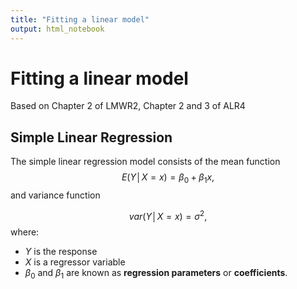 ```yaml
---
title: "Fitting a linear model"
output: html_notebook
---
```


# Fitting a linear model

Based on Chapter 2 of LMWR2, Chapter 2 and 3 of ALR4

## Simple Linear Regression

The simple linear regression model consists of the mean function 
$$E(Y│X=x)=\beta_0+\beta_1 x,$$
and variance function

$$var(Y│X=x)=\sigma^2,$$
where:

- $Y$ is the response
- $X$ is a regressor variable
- $\beta_0$ and $\beta_1$ are known as **regression parameters** or **coefficients**.

<!-- ## Understanding the model -->
<!-- ```{r} -->
<!-- set.seed(1) -->
<!-- x = runif(10, 60, 100) -->
<!-- y = x + rnorm(10) -->
<!-- plot(x,y, pch=20, xlab = 'Midyear Evaluation', ylab = 'Year-End Evaluation', main = 'Y = -0.74 +1.01 X') -->
<!-- abline(lm(y~x), lwd = 2, col = 'red') -->
<!-- ``` -->


<!-- ## Understanding the model  -->
<!-- ```{r out.width='1000px'} -->
<!-- library(knitr) -->
<!-- include_graphics('images/simple_lin_reg.png') -->
<!-- ``` -->

<!-- ## Understand Coefficients -->

<!-- ```{r} -->
<!-- include_graphics('images/coefficients.png', dpi=80) -->
<!-- ``` -->

<!-- ## View from single observation -->
<!-- Assume that we have n observations or cases for which the response and predictor variables are measured. -->

<!-- -	The responses are denoted $y_1,y_2,\dots ,y_n$. -->
<!-- -	The regressor values for regressor X are denoted $x_1,x_2,\dots,x_n$. -->

<!-- Each response will deviate from its associated mean, so our statistical model must include an additional source of variation. -->

<!-- The statistical model for each response is -->
<!-- $$y_i=\beta_0+\beta_1 x_i+\epsilon_i,\quad   i=1,2,\dots,n,$$ -->

<!-- where $\epsilon_i$ denotes the deviation of $y_i$ from its mean. -->

<!-- -	The $\epsilon_i$ are known as errors. -->

<!-- ## Conditions on Error -->

<!-- Conditional on knowing the regressor values, the errors have:  -->

<!-- -	Mean 0 -->
<!-- -	Variance $\sigma^2$ (constant) -->
<!-- -	And are uncorrelated. -->

<!-- Mathematically, this is the same as:  -->

<!-- -	$E(\epsilon_i│X=x_i )=0$  -->
<!-- -	$var(\epsilon_i│X=x_i )=\sigma^2$ -->
<!-- -	$cov(\epsilon_i,\epsilon_j )=0$  when $i\neq j$. -->

<!-- ## What about the response? -->

<!-- - Mean: -->

<!--   $$E[Y_i|X_i] = E[\beta_0+\beta_1X_i + \epsilon_i]= \beta_0 + \beta_1X_i$$ -->
<!--   $$Var(Y_i|X_i) = Var(\beta_0+\beta_1X_i + \epsilon_i) = Var(\epsilon_i) = \sigma^2$$ -->
<!--   $$cov(Y_i, Y_j) = 0,\quad i \neq j$$ -->
<!--   The responses $Y_i$ come from probability distributions whose means are $\beta_0+\beta_1X_i$ and whose variances are $\sigma^2$, the same for all levels of $X$. Further, any two responses $Y_i$ and $Y_j$ are uncorrelated.  -->

<!-- ## Example -->

<!-- ```{r} -->
<!-- include_graphics('images/simple_lin_reg_values.png',dpi = 100) -->
<!-- ``` -->

<!-- #OLS -->

<!-- ## Ordinary Least Square (OLS) Estimation -->
<!-- Ordinary least squares is the method most commonly used for estimating the regression parameters. -->

<!-- -	This method estimates the regression parameters by the values that minimize the residual sum of squares. -->

<!-- The fitted value for observation i is the estimated mean response at the observed values of the regressor variables, and  -->
<!-- is given by -->
<!-- $$\hat{y}_i= \hat{E}(Y│X=x_i )=\hat{\beta}_0+\hat{\beta}_1 x_i.$$ -->

<!-- The $\hat{}$ (hat) over $\beta_0$ and $\beta_1$ means that these are the estimated values of the parameters. -->

<!-- The fitted line is $$\hat{Y} =\hat{E} (Y│X)=\hat{\beta}_0+\hat{\beta}_1 X.$$ -->


<!-- ## Residuals -->
<!-- The residual for observation i is the difference between its response and fitted value, i.e., -->

<!-- $$\hat{\epsilon}_i = y_i -\hat{y}_i$$ -->
<!-- The **residual sum of squares (RSS)**, is the sum of the squared residuals, i.e., -->
<!-- $$RSS = \sum_{i=1}^n \hat{\epsilon}_i^2 = \sum_{i=1}^n (y_i-\hat{y}_i)^2 = \sum_{i=1}^n\left(y_i - (\hat{\beta}_0 + \hat{\beta}_1x_i)\right)^2.$$ -->

<!-- OLS estimation estimates $\beta_0$ and $\beta_1$ with the values of $\hat{\beta}_0$ and  $\hat{\beta}_1$ that minimize the RSS.   -->

<!-- ## OLS Estimators -->

<!-- $$\hat{\beta}_1 = \frac{\sum(x_i-\overline{x})(y_i-\overline{y})}{\sum(x_i-\overline{x})^2}$$ -->

<!-- $$\hat{\beta}_0 = \overline{y} - \hat{\beta}_1\overline{x}$$ -->

<!-- ## In Picture -->

<!-- ```{r} -->
<!-- include_graphics('images/ols1.png',dpi = 80) -->
<!-- ``` -->

<!-- ## Forbes's Data -->

<!-- James D. Forbes (1809-1868) performed a series of experiments to study the relationship between atmospheric pressure and the boiling point of water.  He provided 17 pairs of measurements of atmospheric pressure in inches of mercury and boiling point in degrees Fahrenheit. -->
<!-- ```{r} -->
<!-- "BP" <-  -->
<!-- structure(.Data = list( -->
<!-- "temp" = c(194.5, 194.3, 197.9, 198.4, 199.4, 199.9, 200.9, 201.1,  -->
<!--         201.4, 201.3, 203.6, 204.6, 209.5, 208.6, 210.7, 211.9, 212.2, -->
<!--         210.8, 210.2, 208.4, 202.5, 200.6, 200.1, 199.5, 197., 196.4, -->
<!--         196.3, 195.6, 193.4, 193.6, 191.4, 191.1, 190.6, 189.5, 188.8, -->
<!--         188.5, 185.7, 186., 185.6, 184.1, 184.6, 184.1, 183.2, 182.4, -->
<!--         181.9, 181.9, 181., 180.6),  -->
<!-- "press" = c(20.79, 20.79, 22.4, 22.67, 23.15, 23.35, 23.89, 23.99,  -->
<!--         24.02, 24.01, 25.14, 26.57, 28.49, 27.76, 29.04, 29.88, 30.06,  -->
<!--         29.211, 28.559, 27.972, 24.697, 23.726, 23.369, 23.03, 21.892,  -->
<!--         21.928, 21.654, 21.605, 20.48, 20.212, 19.758, 19.49, 19.386,  -->
<!--         18.869, 18.356, 18.507, 17.267, 17.221, 17.062, 16.959, 16.881,  -->
<!--         16.817, 16.385, 16.235, 16.106, 15.928, 15.919, 15.376),  -->
<!-- "Source" = structure( -->
<!--         .Data = c(1, 1, 1, 1, 1, 1, 1, 1, 1, 1, 1, 1, 1, 1, 1, 1, 1,  -->
<!--         2, 2, 2, 2, 2, 2, 2, 2, 2, 2, 2, 2, 2, 2, 2, 2, 2, 2, 2, 2, 2,  -->
<!--         2, 2, 2, 2, 2, 2, 2, 2, 2, 2), levels = c("Forbes", "Hooker"),  -->
<!--         class = "factor")),  -->
<!-- names = c("temp", "press", "Source"),  -->
<!-- row.names = c("1", "2", "3", "4", "5", "6", "7", "8", "9", "10", "11",  -->
<!--         "12", "13", "14", "15", "16", "17", "18", "19", "20", "21",  -->
<!--         "22", "23", "24", "25", "26", "27", "28", "29", "30", "31",  -->
<!--         "32", "33", "34", "35", "36", "37", "38", "39", "40", "41",  -->
<!--         "42", "43", "44", "45", "46", "47", "48"),  -->
<!-- class = "data.frame") -->
<!-- Forbes = BP[BP$Source=='Forbes',] -->
<!-- plot(press ~ temp, data = Forbes, xlab = 'Temperature', ylab = 'Pressure',pch = 20) -->
<!-- abline(lm(press ~ temp, data = Forbes), lwd =2, col='red') -->
<!-- ``` -->

<!-- ## Forbes's Data -->

<!-- Regression pressure on boiling point temperature we obtain the fitted line  -->
<!-- $$\hat{Y} =\hat{E}(press|BP) =  -81.06 + 0.52 BP$$ -->
<!-- The estimated intercept $\hat{\beta}_0 = -81.06$, which is the esimated value of pressure when BP = 0.  -->

<!-- - Since the temperatures in the data are between 194 and 212 degree Fahrenheit, this estimate does not have a useful physical interpretation. This is simply an extrapolation.  -->

<!-- The estimated slope is $\hat{\beta} = 0.52$, meaning that for each degree increase in boiling point, we expect pressure to increase by 0.52 units.  -->

<!-- ## Unbiasedness of OLS estimators -->

<!-- Show that $\hat{\beta}_0$ and $\hat{\beta}_1$ are unbiased estimators of $\beta_0$ and $\beta_1$ respectively.  -->

<!-- # Linear Models in General -->

<!-- ## Curves Vs. Lines (!) -->

<!-- ```{r,  fig.show='animate'} -->
<!-- x = seq(0.001, 10, length.out = 1000) -->
<!-- y1 = 3*x  -->
<!-- y2 = 2*x^2 -->
<!-- y3 = 3*x^3 -->
<!-- y4 = log(x) -->
<!-- y5 = exp(x) -->
<!-- plot(x, y1, col = 'red', type = 'l', xlab = 'X', ylab = 'Y') -->

<!-- plot(x, y2, col = 'black', type = 'l', ylim = c(0,30), xlab = 'X', ylab = 'Y') -->
<!-- lines(x, y1, col = 'red') -->
<!-- legend('topright', c('x', expression('x'^2)), col = c('red','black'), lty = 1) -->

<!-- plot(x, y1, col = 'red', type = 'l', xlab = 'X', ylab = 'Y') -->
<!-- lines(x, y2, col = 'black') -->
<!-- lines(x, y3, col = 'blue') -->
<!-- legend('topright', c('x', expression('x'^2), expression('x'^3)), col = c('red','black','blue'), lty = 1) -->
<!-- plot(x, y1, col = 'red', type = 'l', xlab = 'X', ylab = 'Y') -->
<!-- lines(x, y2, col = 'black') -->
<!-- lines(x, y3, col = 'blue') -->
<!-- lines(x, y4, col = 'brown') -->
<!-- legend('topright', c('x', expression('x'^2), expression('x'^3), 'log(x)'), col = c('red','black','blue','brown'), lty = 1) -->
<!-- plot(x, y1, col = 'red', type = 'l', xlab = 'X', ylab = 'Y') -->
<!-- lines(x, y2, col = 'black') -->
<!-- lines(x, y3, col = 'blue') -->
<!-- lines(x, y4, col = 'brown') -->
<!-- lines(x, y5, col = 'cyan3') -->
<!-- legend('topright', c('x', expression('x'^2), expression('x'^3), 'log(x)', expression('e'^'x')), col = c('red','black','blue','brown','cyan3'), lty = 1) -->
<!-- ``` -->

<!-- ## Curve to Line -->

<!-- ```{r} -->
<!-- x = seq(0,10,length.out = 100) -->
<!-- y = 2*x^2 + rnorm(n = 100, mean = 0, sd = 2) -->
<!-- plot(x,y, pch = 20, main = 'y = ax + b') -->
<!-- abline(lm(y~x),col = 'red') -->
<!-- ``` -->

<!-- ## Curve to Line -->

<!-- ```{r} -->
<!-- x = seq(0,10,length.out = 100) -->
<!-- y = 2*x^2 + rnorm(n = 100, mean = 0, sd = 2) -->
<!-- y = abs(y) -->
<!-- plot(x,sqrt(y), pch = 20, main = expression(sqrt('y')*' = ax + b')) -->
<!-- abline(lm(sqrt(y)~x),col = 'red') -->
<!-- ``` -->

<!-- ## Defining a Linear Model -->

<!-- A very general way to model the response $Y$ in terms of three regressors, $X_1, X_2$, and $X_3$ is  -->

<!-- $Y=f(X_1,X_2,X_3 )+\epsilon$, -->

<!-- where: -->
<!-- - $f$ is an unknown function -->
<!-- - $\epsilon$ is the error. -->

<!-- If the function $f$ is too general, we have no hope of estimating it.  -->

<!-- ## Defining a Linear Model -->

<!-- Typically, we assume a linear model, which (in this case) means -->

<!-- $$Y=\beta_0+\beta_1 X_1+\beta_2 X_2+\beta_3 X_3+\epsilon.$$ -->

<!-- - $\beta_0, \beta_1, \beta_2$, and $\beta_3$ are the **regression parameters** or **coefficients**. -->
<!-- - $\beta_0$ is the **intercept**. -->

<!-- The linear model assumption reduces the problem to the estimation of four parameters instead of an infinite-dimensional $f$. -->


<!-- ## Linearizable  -->
<!-- A linear model has the parameters enter the model linearly; the regressors do not need to be linear. -->

<!-- Linear model: -->
<!-- $$Y=\beta_0+\beta_1 X_1+\beta_2  \ln (X_2)+\beta_3 X_1 X_2+\epsilon$$ -->

<!-- Non-linear model: -->
<!-- $$Y=\beta_0+\beta_1 X_1^{\beta_2 }+\epsilon$$ -->

<!-- Some models are **linearalizable**, which means they become a linear model after a transformation, e.g., apply the ln function to -->
<!-- $Y=\beta_0 X_1^(\beta_1 ) \epsilon$. -->

<!-- ## Flaxibility of Linear Model  -->

<!-- Linear models are very flexible because the predictors can be transformed and combined in any way. -->

<!-- -	Linear models can be expanded and modified to handle complex datasets. -->
<!-- -	Linear models can be curved in space. -->
<!-- -	Nonlinear models are rarely necessary, and arise more from a theoretical assumption than empirical investigation. -->

<!-- ## Flaxibility of Linear Model  -->
<!-- ```{r} -->
<!-- x = seq(0,10,length.out = 100) -->
<!-- y = 2*x^2 + rnorm(n = 100, mean = 0, sd = 2) -->
<!-- plot(x,y, pch = 20, main = expression('y = ax'^2*' + b')) -->
<!-- z = x^2 -->
<!-- lmod = lm(y~z) -->
<!-- lines(x, coefficients(lmod)[2]*x^2 + coefficients(lmod)[1],col = 'red') -->
<!-- ``` -->

<!-- ## Examples of Linear Models: -->

<!-- - First-order regression model -->
<!--   - The regression model has p-1 predictor variables. -->

<!-- 	$$Y=\beta_0+\beta_1 X_1+\dots+\beta_{p-1} X_{p-1}+\epsilon.$$ -->

<!-- - Polynomial regression  -->
<!--   - Polynomial regression models contain squared and higher-order terms, making the response function curvilinear.   -->
<!--   - e.g., if we let $X_2=X_1^2$, then we get the model $Y=\beta_0+\beta_1 X_1+\beta_2 X_1^2+\epsilon$.   -->

<!-- - Qualitative predictor variables -->
<!--   -We can include qualitative predictor variables in our model using something called indicator variables.   -->

<!-- ## Examples of Linear Models -->

<!-- -	Transformed variables -->
<!--   -	Models with transformed variables can involve complex, curvilinear relationships. -->
<!--   -	e.g., $\log (Y) = \beta_0+\beta_1 X_1+\beta_2 X_2+\beta_3 + \epsilon$. -->
<!--   -	e.g., $1/Y_i=\beta_0+\beta_1 X_1+\beta_2 X_2+\beta_3 X_3+\epsilon$ -->
<!-- - Interaction Effects -->
<!--   -When the effects of regressor variables are not additive, the effect of one regressor variable depends on the levels of the other regressor variables.  In this case, we need interaction variables. -->
<!--   - E.g., $Y=\beta_0+\beta_1 X_1+\beta_2 X_2+\beta_3 X_1 X_2+\epsilon$. -->



<!-- # Matrix Representation -->

<!-- ## Matrix Representation of a Linear Regression Model -->

<!-- If we have a response $Y$ and three regressors, $X_1, X_2$, and $X_3$, we might present the data in tabular form as  -->
<!-- $$\begin{matrix} -->
<!-- y_1 &	x_{11}	& x_{12}	& x_{13}\\	 -->
<!-- y_2	& x_{21}	& x_{22} &	x_{23}\\	 -->
<!-- \dots & \dots & \dots & \dots \\ -->
<!-- y_n & 	x_{n1}	& x_{n2}	& x_{n3}	 -->
<!-- \end{matrix}$$ -->

<!-- where $n$ is the number of observations (or cases), in the dataset, $y_1,\dots ,y_n$ are the n responses, and $x_{ij}$ denotes the value of the $j$th regressor variable for observation $i$. -->

<!-- ## Matrix Representation of a Linear Regression Model -->

<!-- Our system of regression equations can be written as  -->

<!-- $$y_i=\beta_0+\beta_1 x_{i1}+\beta_2 x_{i2}+\beta_3 x_{i3}+\epsilon_i,\qquad i=1,…,n.$$ -->

<!-- It is simpler to write the regression equation as -->

<!-- $$y=X\beta+\epsilon,$$ -->

<!-- with $y=(y_1,y_2,…,y_n )^T,\  \beta=(\beta_0,\beta_1,\beta_2,\beta_3 )^T,\  \epsilon=(\epsilon_1,\epsilon_2,…,\epsilon_n )^T$, and  -->


<!-- $$\begin{pmatrix} -->
<!-- 1 &	x_{11}	& x_{12}	& x_{13}\\	 -->
<!-- 1	& x_{21}	& x_{22} &	x_{23}\\	 -->
<!-- \dots & \dots & \dots & \dots \\ -->
<!-- 1 & 	x_{n1}	& x_{n2}	& x_{n3}	 -->
<!-- \end{pmatrix}$$ -->

<!-- ## Matrix Representation of a Linear Regression Model -->

<!-- In practice, we would have: -->

<!-- -	$p-1$ regressors instead of 3 -->
<!-- -	$y$ would be an n×1 vector -->
<!-- -	$\beta$ would be a p×1 vector -->
<!-- -	$\epsilon$ would be an n×1 vector -->
<!-- -	$X$ would be an n×p matrix.   -->

<!-- The column of ones is related to the intercept term. -->

<!-- We can always assume $E(\epsilon|X)=0$ since, if this is not the case, we can always absorb it into the mean part of the model so that the errors have a zero expectation. -->


<!-- ## Least Squares Estimation of $\beta$ -->

<!-- The regression model, $y=X\beta+\epsilon$, partitions the response into: -->

<!-- -	A systematic (mean) component, $X\beta$ -->
<!-- -	A random component, $\epsilon$. -->

<!-- We would like to choose $\beta$ so that the systematic part explains as much of the response as possible, i.e., minimize the errors $\epsilon$ in some way. -->

<!-- ## Least Squares Estimation of $\beta$ -->

<!-- The regression parameters are most commonly estimated by finding the β that minimizes the sum of the squared errors. -->

<!-- The least squares estimator of $\beta$, denoted $\hat{\beta}$ minimizes  -->

<!-- $$Q=\sum \epsilon_i^2=\epsilon^T \epsilon=(y-X\beta)^T (y-X\beta).$$ -->

<!-- How do we find the value of $\beta$ that minimizes $Q$? -->


<!-- ## Derivation -->

<!-- Simplify $Q$ -->

<!-- $$Q=y^T y-2\beta^T X^T y+\beta^T X^T X\beta$$ -->
<!-- Differentiate with respect to $\beta$ -->
<!-- $$\frac{\partial Q}{\partial \beta}=-2X^T y+2X^T X\beta.$$ -->

<!-- To minimize Q, we set the derivative equal to zero and simplify. -->

<!-- The **normal equations** are $X^T X\beta=X^T y$. -->

<!-- Provided that $X^T X$ is invertible: -->

<!-- $$\hat{\beta}=(X^T X)^{-1} X^T y$$ -->

<!-- ## Fitted Values and Hat Matrix -->

<!-- The fitted values $\hat{y} = (\hat{y}_1, \hat{y}_2, \dots , \hat{y}_n)^T$ may be written as   -->

<!-- $$\hat{y}=X\hat{\beta}=X(X^T X)^{-1} X^T y=Hy,$$ -->

<!-- where $H=X(X^T X)^{-1} X^T$. -->

<!-- H is called the hat matrix or projection matrix. -->

<!-- -	This is the orthogonal projection of $y$ onto the space spanned by $X$. -->
<!-- -	$H$ is a useful theoretical matrix, but is often NOT computed because it is large ($n\times n$). -->


<!-- ## Fitted Values -->

<!-- The $i$th fitted value is given by -->
<!-- $$\begin{aligned}\hat{y}_i = & \hat{E}\left(Y|X_1 = x_{i1}, \dots , X_{p-1} = x_{i, p-1} \right)\\ =& \hat{\beta}_0 + \hat{\beta}_1x_{i1}+\hat{\beta}_2x_{i2} +\dots + \hat{\beta}_{p-1}x_{i,p-1}.\end{aligned}$$ -->

<!-- The $i$th fitted value is the estimated mean response for the ith observation. -->

<!-- The **fitted model** is given by -->
<!-- $$\hat{Y}=\hat{E}\left(Y|X\right) = \hat{\beta}_0 + \hat{\beta}_1X_{1}+\hat{\beta}_2X_{2} +\dots + \hat{\beta}_{p-1}X_{p-1}.$$ -->

<!-- The fitted model is the estimated mean response as a function of the regressors.   -->

<!-- ## Residuals -->

<!-- The residuals, $\hat{\epsilon} = (\hat{\epsilon}_1, \hat{\epsilon}_2, \dots , \hat{\epsilon}_n)^T$, may be written as -->

<!-- $$\hat{\epsilon} = y-\hat{y} = y-Hy = (I-H)y$$ -->


<!-- where $I$ is the identity matrix of size $n\times n$. -->

<!-- Note that the residual of observation $i$ is still  -->

<!-- $$\hat{\epsilon}_i = y_i - \hat{y}_i = y_i - (\hat{\beta}_0 + \hat{\beta}_1x_{i1}+\hat{\beta}_2x_{i2} +\dots + \hat{\beta}_{p-1}x_{i,p-1}).$$ -->

<!-- ## Property of $H$ -->

<!-- Show that $H$ is symmetric. -->


<!-- ## Property of $H$ -->

<!-- Show that $H$ is symmetric. -->

<!-- **Proof** -->
<!-- Note that, for any square and invertible matrix $A$, $(A^T)^{-1}= (A^{-1})^T$.  -->

<!-- $$\begin{aligned} -->
<!-- H^T = & \left(X(X^TX)^{-1}X^T\right)^T \\ -->
<!--   = & (X^T)^T \left((X^TX)^{-1}\right)^TX^T\\ -->
<!--   = & X \left((X^TX)^T\right)^{-1}X^T\\ -->
<!--   = & X \left(X^TX\right)^{-1}X^T\\ -->
<!--   = & H. -->
<!-- \end{aligned}$$ -->


<!-- ## Property of $H$ -->

<!-- Show that $H$ is idempotent. -->

<!-- ## Property of $H$ -->

<!-- Show that $H$ is idempotent. -->

<!-- **Proof** -->
<!-- Note that, a matrix $A$ is idempotent if $AA = A$. -->

<!-- $$\begin{aligned} -->
<!-- HH = & \left(X(X^TX)^{-1}X^T\right) \left(X(X^TX)^{-1}X^T\right)\\ -->
<!-- = & X(X^TX)^{-1}(X^T X)(X^TX)^{-1}X^T\\ -->
<!-- = & X(X^TX)^{-1}X^T\\ -->
<!-- = & H. -->
<!-- \end{aligned}$$ -->



<!-- ## Properties of $I-H$ -->

<!-- $I-H$ is also symmetric and idempotent.  -->

<!-- **symmetric + idempotent =  orthogonal projection** -->

<!-- ## Residuals and Fitted Values are Orthogonal -->

<!-- $$\begin{aligned}\langle \hat{y}, \hat{\epsilon} \rangle = & \hat{y}^T\hat{\epsilon}\\ = & (Hy)^T(I-H)y\\ =& y^TH^T(I-H)y\\=& y^TH(I-H)y\\=&y^T(H-HH)y\\=&y^T(H-H)y\\=& y^T\mathbf{0}y\\=& 0\end{aligned}$$ -->

<!-- ## Covariance of Residuals and Fitted Values -->


<!-- ## Covariance of Residuals and Fitted Values -->

<!-- $$\begin{aligned} -->
<!-- Cov\left[\hat{y},\hat{\epsilon}|X\right] = & Cov\left[Hy, (I-H)y|X\right]\\ -->
<!-- = & H\ Cov\left[y, y|X\right](I-H)^T\\ -->
<!-- =& H\ \sigma^2 (I-H)^T\\ -->
<!-- =&  \sigma^2 H(I-H)^T\\ -->
<!-- =&  \sigma^2 H(I-H)\\ -->
<!-- =&  \sigma^2 (H-HH)\\ -->
<!-- =& 0 -->
<!-- \end{aligned}$$ -->


<!-- Can you see,  -->
<!-- $$||y||^2 = ||\hat{y}||^2 + ||\hat{\epsilon}||^2$$ -->
<!-- $$Var(y) = Var(\hat{y}) + Var(\hat{\epsilon})$$   -->



<!-- ## RSS  -->

<!-- The residual or error sum of squares, RSS, may be written as -->

<!-- $$RSS = \sum \hat{\epsilon}_i^2 = \hat{\epsilon}^T\hat{\epsilon} = y^T(I-H)y$$ -->

<!-- $$\begin{aligned} -->
<!-- RSS = & \hat{\epsilon}^T\hat{\epsilon} \\ -->
<!-- = & \left((I-H)y\right)^T\left((I-H)y\right)\\ -->
<!-- =& y^T(I-H)^T(I-H)y\\ -->
<!-- =& y^T(I-H)(I-H)y & (I-H) \text{ is symmetric}\\ -->
<!-- =& y^T(I-H)y & (I-H) \text{ is idempotent} -->
<!-- \end{aligned}$$ -->

<!-- ## Properties of the OLS  -->

<!-- The ordinary least squares estimator $\hat{\beta}$ is an unbiased estimator for $\beta$. -->

<!-- ## Properties of the OLS  -->

<!-- The ordinary least squares estimator $\hat{\beta}$ is an unbiased estimator for $\beta$. -->

<!-- $$\begin{aligned} -->
<!-- E[\hat{\beta}] = & E\left[(X^TX)^{-1}X^Ty \right]\\ -->
<!-- = & (X^TX)^{-1}X^TE\left[y \right]\\ -->
<!-- = & (X^TX)^{-1}X^TE\left[X\beta + \epsilon \right]\\ -->
<!-- = & (X^TX)^{-1}X^T\left[X\beta + E(\epsilon) \right]\\ -->
<!-- = & (X^TX)^{-1}X^TX\beta \\ -->
<!-- = & \beta  -->
<!-- \end{aligned}$$ -->


<!-- ## Properties of OLS -->
<!-- Provided that $Var(\epsilon)=\sigma^2I$, show that  -->

<!-- $$Var(\hat{\beta}) = \sigma^2(X^TX)^{-1}$$ -->


<!-- ## Properties of OLS -->
<!-- Provided that $Var(\epsilon)=\sigma^2I$, show that  -->

<!-- $$Var(\hat{\beta}) = \sigma^2(X^TX)^{-1}$$ -->

<!-- **Proof** -->
<!-- $$\begin{aligned} -->
<!-- Var(\hat{\beta}) = & Var \left((X^TX)^{-1}X^Ty\right)\\ -->
<!-- =& (X^TX)^{-1}X^T Var(y)\left((X^TX)^{-1}X^T\right)^T\\ -->
<!-- =& (X^TX)^{-1}X^T Var(X\beta + \epsilon)X(X^TX)^{-1}\\ -->
<!-- =& (X^TX)^{-1}X^T Var(\epsilon)X(X^TX)^{-1}\\ -->
<!-- =& (X^TX)^{-1}X^T \sigma^2IX(X^TX)^{-1}\\ -->
<!-- =& \sigma^2(X^TX)^{-1}X^T X(X^TX)^{-1}\\ -->
<!-- =& \sigma^2(X^TX)^{-1} -->
<!-- \end{aligned}$$ -->


<!-- ## Properties of OLS -->

<!-- The estimator  -->
<!-- $$\hat{\sigma}^2 = \frac{\hat{\epsilon}^T\hat{\epsilon}}{n-p}$$ -->
<!-- is an unbiased estimator of $\sigma^2$.  -->

<!-- The estimated standard error of $\hat{\beta}_{i-1}$ is  -->

<!-- $$\hat{se}\left(\hat{\beta}_{i-1}\right) = \hat{\sigma}\sqrt{\left(X^TX\right)^{-1}_{ii}}$$ -->
<!-- where $\left(X^TX\right)^{-1}_{ii}$ is the element in the $i$th diagonal position of $(X^TX)^{-1}$. -->

<!-- # Example -->

<!-- ## Galapagos Example -->

<!-- The data contained in `gala` in the `faraway` package in `R` are related to the number of plant species on the various Galapagos Islands.  There are 30 cases (Islands) and seven variables in the data set.  The variables are: -->

<!-- -	Species – the number of plant species found on the island -->
<!-- -	Endemics- the number of endemic species (not used) -->
<!-- -	Area – the area of the island (km2) -->
<!-- -	Elevation – the highest elevation of the island (m) -->
<!-- -	Nearest (the distance from the nearest island (km) -->
<!-- -	Scruz – the distance from Santa Cruz Island (km) -->
<!-- -	Adjacent – the area of the adjacent island (km$^2$) -->



<!-- ## Galapagos Data -->

<!-- ```{r echo=T} -->
<!-- data(gala, package = 'faraway') -->
<!-- str(gala) -->
<!-- ``` -->


<!-- ## OLS Estimate -->
<!-- ```{r, echo=T} -->
<!-- X = gala[,c("Area", "Elevation", "Nearest", "Scruz", "Adjacent")] -->
<!-- X$Const = rep(1, nrow(X)) -->
<!-- X <- as.matrix(X) -->
<!-- Y <- gala$Species -->
<!-- solve(t(X)%*%X)%*%t(X)%*%Y -->
<!-- ``` -->


<!-- ## Using Built-in function  -->
<!-- ```{r, echo=T} -->
<!-- lmod <- lm(Species ~ Area + Elevation + Nearest + Scruz + Adjacent, data = gala) -->
<!-- summary(lmod)$coefficients -->
<!-- ``` -->


<!-- ## R-output (coefficients) -->

<!-- -	Each row of the summary table provides information for a specific regressor (whose name is given). -->
<!-- -	The `Estimate` column provides the estimated regression coefficients for each regressor. -->
<!-- -	The `Std. Error` column provides the estimated standard error of each estimated coefficient. -->
<!-- -	The `t value` column provides the test statistic for the null hypothesis that the regression coefficient is zero, i.e., $\hat{\beta}_j/\hat{se}(\hat{\beta}_j),\quad j=0,1,\dots,p-1$. -->
<!-- -	The `Pr(>|t|)` column provides the two-tailed p-value for the test that each coefficient is zero (assuming the other regressors are in the model). -->


<!-- ## R-output (others) -->

<!-- Numerous quantities related to our linear model can be extracted from our fitted model using certain functions: -->

<!-- -	residuals extracts $\hat{\epsilon}$ -->
<!-- -	fitted extracts $\hat{y}$ -->
<!-- -	coef extracts $\hat{\beta}$ -->
<!-- -	sigma extracts $\hat{\sigma}$ -->
<!-- -	df.residual extracts $n-p$ -->
<!-- -	deviance extracts the RSS -->

<!-- Other quantities can be extracted.  To know what they are, look at the names in the model object and the summary object using the `str` or `names` functions. -->


<!-- ## R-output (others) -->

<!-- Objects we can extract from model object -->
<!-- ```{r, echo=T} -->
<!-- names(lmod) -->
<!-- ``` -->

<!-- ## R-output (others) -->

<!-- Objects we can extract from the summary object -->
<!-- ```{r, echo=T} -->
<!-- names(summary(lmod)) -->
<!-- ``` -->


<!-- ## Quiz -->

<!-- **What is the equation for the fitted model?** -->

<!-- **What is the fitted value for the first observation?** -->

<!-- **What is the residual for the first observation?** -->

<!-- ## Quiz -->

<!-- **What is the equation for the fitted model?** -->


<!-- $$\begin{aligned}Species = & 7.068 - 0.024\ Area + 0.320 \ Elevation + 0.009 \ Nearest \\ & - 0.24 Scruz - 0.075 Adjacent\end{aligned}$$ -->


<!-- **What is the fitted value for the first observation?** -->


<!-- **What is the residual for the first observation?** -->

<!-- ## Quiz -->

<!-- **What is the equation for the fitted model?** -->


<!-- $$\begin{aligned}Species = & 7.068 - 0.024\ Area + 0.320 \ Elevation + 0.009 \ Nearest \\ & - 0.24 Scruz - 0.075 Adjacent\end{aligned}$$ -->


<!-- **What is the fitted value for the first observation?** -->


<!-- ```{r, echo=T} -->
<!-- lmod$fitted.values[1] -->
<!-- ``` -->


<!-- **What is the residual for the first observation?** -->


<!-- ## Quiz -->

<!-- **What is the equation for the fitted model?** -->


<!-- $$\begin{aligned}Species = & 7.068 - 0.024\ Area + 0.320 \ Elevation + 0.009 \ Nearest \\ & - 0.24 Scruz - 0.075 Adjacent\end{aligned}$$ -->


<!-- **What is the fitted value for the first observation?** -->


<!-- ```{r, echo=T} -->
<!-- lmod$fitted.values[1] -->
<!-- ``` -->


<!-- **What is the residual for the first observation?** -->
<!-- ```{r echo=T} -->
<!-- lmod$residuals[1] -->
<!-- ``` -->


<!-- ## Extract $\sigma$ -->

<!-- ```{r echo=T} -->
<!-- sqrt(deviance(lmod)/df.residual(lmod)) -->
<!-- summary(lmod)$sigma -->
<!-- sqrt(sum(residuals(lmod)^2)/df.residual(lmod)) -->
<!-- sqrt(sum(lmod$residuals^2)/lmod$df.residual) -->
<!-- ``` -->

<!-- ## Access individual columns of coefficients table -->
<!-- ```{r echo=T} -->
<!-- # Estimates -->
<!-- summary(lmod)$coefficients[,1] -->
<!-- # Std. Error -->
<!-- summary(lmod)$coefficients[,2] -->
<!-- # p-values -->
<!-- summary(lmod)$coefficients[,4] -->
<!-- ``` -->

<!-- # Gauss-Markov Theorem  -->

<!-- ## Gauss-Markov Theorem -->

<!-- The estimator for $\hat{\beta}$ that we derived certainly seems like a reasonable choice, but there are others.  Why use this one? -->

<!-- -	It makes sense geometrically.  Specifically, the least squares estimator matches the geometric projection into the space spanned by the regressors. -->
<!-- -	If the errors are i.i.d. and have a normal distribution, then the least squares estimator matches the maximum likelihood estimator. -->
<!-- -	Most importantly, the Gauss-Markov Theorem is used to show that this estimator is the Best Linear Unbiased Estimator (BLUE) of $\beta$. -->

<!-- ## Gauss-Markov Theorem -->

<!-- Specifically, the in the context of linear regression, the Gauss-Markov theorem is used to prove that among all unbiased linear estimators of $\beta$ (i.e., estimators of the form $Ay$, where $A$ is a constant matrix of size p×n), $\hat{\beta}$ has the minimum variance, and this estimate is unique. -->

<!-- The Gauss-Markov theorem assumes that: -->

<!-- -	$E(\epsilon|X)=0$ -->
<!-- -	$var(\epsilon|X)=\sigma^2 I$ -->
<!-- -	$E(Y|X)=X\beta$. -->

<!-- ## Different Estimator? -->

<!-- Other estimators may be better if the assumptions of the Gauss-Markov theorem are not satisfied. -->


<!-- Other possibilities: -->
<!-- -	Generalized least squares should be used when the errors are correlated. -->
<!-- -	Robust estimators should be used for long-tailed distributions. -->
<!-- -	When the regressors are highly correlated, then alternative estimators such as ridge regression may be preferred. -->

<!-- # Goodness of Fit -->

<!-- ## Goodness of Fit -->

<!-- ```{r} -->
<!-- par(mfrow = c(2,2), mai = c(0.1, 0.1, 0.1, 0.1)) -->
<!-- x = seq(0, 1, length.out = 100) -->
<!-- y = x + rnorm(100, 0, 0.01) -->
<!-- plot(x,y) -->
<!-- abline(lm(y~x)) -->
<!-- y = x + rnorm(100, 0, 0.05) -->
<!-- plot(x,y) -->
<!-- abline(lm(y~x)) -->
<!-- y = x + rnorm(100, 0, 0.1) -->
<!-- plot(x,y) -->
<!-- abline(lm(y~x)) -->
<!-- y = x + rnorm(100, 0, 0.5) -->
<!-- plot(x,y) -->
<!-- abline(lm(y~x)) -->
<!-- ``` -->



<!-- ## Goodness of Fit -->

<!-- ```{r} -->
<!-- set.seed(100) -->
<!-- x = seq(0, 1, length.out = 100) -->
<!-- y = x + rnorm(100, 0, 0.1) -->
<!-- plot(x,y, ylim = c(-0.3,1.2)) -->
<!-- abline(0.5,0) -->
<!-- arrows(0.5, min(y), 0.5, max(y), col='red', code = 3) -->
<!-- ``` -->

<!-- ## Goodness of Fit -->

<!-- ```{r} -->
<!-- set.seed(100) -->
<!-- x = seq(0, 1, length.out = 100) -->
<!-- y = x + rnorm(100, 0, 0.1) -->
<!-- plot(x,y, ylim = c(-0.3,1.2)) -->
<!-- abline(lm(y~x)) -->
<!-- arrows(0.5, 0.3, 0.5, 0.7, col='red', code = 3) -->
<!-- ``` -->

<!-- ## Goodness of Fit -->

<!-- ```{r} -->
<!-- set.seed(100) -->
<!-- x = seq(0, 1, length.out = 100) -->
<!-- y = rnorm(100, 0, 0.1) -->
<!-- plot(x,y, ylim = c(-0.3,1.2)) -->
<!-- abline(0,0) -->
<!-- arrows(0.5, -0.2, 0.5, 0.2, col='red', code = 3) -->
<!-- ```   -->

<!-- ## Goodness of Fit -->

<!-- ```{r} -->
<!-- set.seed(100) -->
<!-- x = seq(0, 1, length.out = 100) -->
<!-- y = x + rnorm(100, 0, 0.1) -->
<!-- plot(x,y, ylim = c(-0.3,1.2)) -->
<!-- abline(0.5,0, col = 'red') -->
<!-- abline(lm(y~x), col = 'blue') -->
<!-- arrows(0.2, min(y), 0.2, max(y), col='red', code = 3) -->
<!-- arrows(0.8, 0.6, 0.8, 1, col='blue', code = 3) -->
<!-- ``` -->


<!-- ## Sum of Squares -->

<!-- Total Sum of Squares (TSS) -->
<!-- $$\sum(y_i-\overline{y})^2$$ -->
<!-- Residual Sum of Squares (RSS) -->

<!-- $$\sum(y_i-\hat{y}_i)^2$$ -->

<!-- Regression Sum of Squares ($SS_{reg}$) -->
<!-- $$\sum(\hat{y}_i-\overline{y})^2$$ -->

<!-- **$TSS = RSS + SS_{reg}$** -->

<!-- ## Sum of Squares -->
<!-- TSS measures the amount of variability in our responses in comparison to the mean. -->

<!-- -	This is the same as the RSS for the constant mean model (Y=β_0+ϵ). -->

<!-- RSS measures the amount of variability in our responses that is not explained by our model.   -->

<!-- $SS_{reg}$ measures the additional amount of variability in our responses explained by our model after accounting for a constant mean. -->

<!-- -	The equals the reduction in the RSS when comparing our model to the constant mean model. -->


<!-- ## Goodness of Fit -->

<!-- ```{r} -->
<!-- set.seed(100) -->
<!-- x = seq(0, 1, length.out = 100) -->
<!-- y = x + rnorm(100, 0, 0.1) -->
<!-- plot(x,y, ylim = c(-0.3,1.2)) -->
<!-- abline(0.5,0, col = 'red') -->
<!-- abline(lm(y~x), col = 'blue') -->
<!-- arrows(0.2, min(y), 0.2, max(y), col='red', code = 3) -->
<!-- arrows(0.8, 0.6, 0.8, 1, col='blue', code = 3) -->
<!-- text(0.15, 1, 'TSS', col='red') -->
<!-- text(0.8, 1.05, 'RSS',col='blue') -->
<!-- ``` -->

<!-- ## Goodness of Fit -->

<!-- A common measure of goodness of fit is $R^2$, the **coefficient of determination** (or **percentage of variance explained**), given by -->

<!-- $$R^2 = 1 - \frac{\sum (\hat{y}_i-y_i)^2}{\sum (y_i-\overline{y})^2} = 1 - \frac{RSS}{TSS} = \frac{SS_{reg}}{TSS}= cor^2(y,\hat{y})$$ -->




<!-- ## Goodness of Fit -->

<!-- The range of $R^2$ is [0, 1], with values closer to 1 indicating better fits (in general).   -->

<!-- A large $R^2$ does not necessarily mean that useful prediction can be made or that the model is a good fit. -->

<!-- -	There might be too much variability in the response for a useful prediction. -->
<!-- -	Important aspects of the data might still not be captured.  -->

<!-- A small $R^2$ does not mean that the regressors are unrelated to the response. -->

<!-- -	The relationship might not be a straight line. -->



<!-- ## Goodness of Fit -->

<!-- ```{r} -->
<!-- set.seed(100) -->
<!-- x = seq(0, 1, length.out = 100) -->
<!-- y = x + rnorm(100, 0, 0.1) -->
<!-- plot(x,y, ylim = c(-0.3,1.2)) -->
<!-- abline(0.5,0, col = 'red') -->
<!-- abline(lm(y~x), col = 'blue') -->
<!-- arrows(0.2, min(y), 0.2, max(y), col='red', code = 3) -->
<!-- arrows(0.8, 0.6, 0.8, 1, col='blue', code = 3) -->
<!-- text(0.15, 1, 'TSS', col='red') -->
<!-- text(0.8, 1.05, 'RSS',col='blue') -->
<!-- ``` -->
<!-- Conceptually, $R^2$ is 1 minus the ratio of the size of the blue arrow to the red arrow. -->

<!-- ## Guess $R^2$ -->

<!-- ```{r, echo=F} -->
<!-- set.seed(100) -->
<!-- xx = seq(0,1,length.out = 100) -->
<!-- par(mfrow = c(2,2), pch = 20, lwd = 2, mai = c(0.1,0.1,0.3,0.1)) -->
<!-- dat = data.frame(x = xx, y = xx + rnorm(100, 0, 1)) -->
<!-- plot(y~x, data = dat, xaxt = 'n', yaxt = 'n') -->
<!-- abline(lm(y~x, data = dat), col = 'red') -->
<!-- dat = data.frame(x = xx, y = xx + rnorm(100, 0, 0.01)) -->
<!-- plot(y~x, data = dat, xaxt = 'n', yaxt = 'n') -->
<!-- abline(lm(y~x, data = dat), col = 'red') -->

<!-- dat = data.frame(x = xx, y = 2 - xx + rnorm(100, 0, 0.3)) -->
<!-- plot(y~x, data = dat, xaxt = 'n', yaxt = 'n') -->
<!-- abline(lm(y~x, data = dat), col = 'red') -->

<!-- dat = data.frame(x = seq(-10,10,length.out = 100), y = seq(-10,10,length.out = 100)^2 + rnorm(100, 0, 0.3),x2 = seq(-10,10,length.out = 100)^2) -->
<!-- plot(y~x, data = dat, xaxt = 'n', yaxt = 'n') -->
<!-- lmod = lm(y~x2, data = dat) -->
<!-- lines(dat$x, coef(lmod)[1] + coef(lmod)[2]*dat$x^2, col = 'red') -->

<!-- ``` -->



<!-- ```{r, echo=F, include=F, eval=F} -->
<!-- library(ggplot2) -->
<!-- set.seed(100) -->
<!-- xx = seq(0,1,length.out = 100) -->
<!-- dat = data.frame(x=c(rep(xx,3), seq(-10,10,length.out = 100))) -->
<!-- dat$y = c(xx + rnorm(100, 0, 1), xx + rnorm(100, 0, 0.01), 2-xx + rnorm(100, 0, 0.3), seq(-10,10,length.out = 100)^2 + rnorm(100, 0, 0.3)) -->
<!-- dat$model = c(rep(1,100), rep(2,100), rep(3,100), rep(4,100)) -->
<!-- dat$xnew = c(rep(xx,3), seq(-10,10,length.out = 100)^2) -->
<!-- ggplot(data = dat, aes(x = x, y = y))+ -->
<!--   geom_point()+ -->
<!--   facet_wrap(vars(model),scales = 'free')+ -->
<!--   geom_smooth(aes(x = xnew, y = y),method = 'lm', formula = y~x, col='red') -->
<!-- ``` -->

<!-- ## Guess $R^2$ -->


<!-- ```{r, echo=F} -->
<!-- set.seed(100) -->
<!-- xx = seq(0,1,length.out = 100) -->
<!-- par(mfrow = c(2,2), pch = 20, lwd = 2, mai = c(0.1,0.1,0.3,0.1)) -->
<!-- dat = data.frame(x = xx, y = xx + rnorm(100, 0, 1)) -->
<!-- lmod = lm(y~x, data = dat) -->
<!-- plot(y~x, data = dat, main = summary(lmod)$r.squared, xaxt = 'n', yaxt = 'n') -->
<!-- abline(lmod, col = 'red') -->

<!-- dat = data.frame(x = xx, y = xx + rnorm(100, 0, 0.01)) -->
<!-- lmod = lm(y~x, data = dat) -->
<!-- plot(y~x, data = dat, main = summary(lmod)$r.squared, xaxt = 'n', yaxt = 'n') -->
<!-- abline(lmod, col = 'red') -->

<!-- dat = data.frame(x = xx, y = 2 - xx + rnorm(100, 0, 0.3)) -->
<!-- lmod = lm(y~x, data = dat) -->
<!-- plot(y~x, data = dat, main = summary(lmod)$r.squared, xaxt = 'n', yaxt = 'n') -->
<!-- abline(lmod, col = 'red') -->

<!-- dat = data.frame(x = seq(-10,10,length.out = 100), y = seq(-10,10,length.out = 100)^2 + rnorm(100, 0, 0.3),x2 = seq(-10,10,length.out = 100)^2) -->
<!-- lmod = lm(y~x2, data = dat) -->
<!-- plot(y~x, data = dat, main = summary(lmod)$r.squared, xaxt = 'n', yaxt = 'n') -->
<!-- lines(dat$x, coef(lmod)[1] + coef(lmod)[2]*dat$x^2, col = 'red') -->

<!-- ``` -->

<!-- ```{r, echo=F, include=F, eval=F} -->
<!-- library(ggplot2) -->
<!-- set.seed(100) -->
<!-- xx = seq(0,1,length.out = 100) -->
<!-- dat = data.frame(x=c(rep(xx,3), seq(-10,10,length.out = 100))) -->
<!-- dat$y = c(xx + rnorm(100, 0, 1), xx + rnorm(100, 0, 0.01), 2-xx + rnorm(100, 0, 0.3), seq(-10,10,length.out = 100)^2 + rnorm(100, 0, 0.3)) -->
<!-- dat$model = c(rep(1,100), rep(2,100), rep(3,100), rep(4,100)) -->
<!-- dat$r2 = c(rep(summary(lm(y~x,data = dat[dat$model==1,]))$r.squared, 100), -->
<!--            rep(summary(lm(y~x,data = dat[dat$model==2,]))$r.squared, 100), -->
<!--            rep(summary(lm(y~x,data = dat[dat$model==3,]))$r.squared, 100), -->
<!--            rep(summary(lm(y~x,data = dat[dat$model==4,]))$r.squared, 100)) -->
<!-- ggplot(data = dat, aes(x = x, y = y))+ -->
<!--   geom_point()+ -->
<!--   facet_wrap(vars(r2),scales = 'free')+ -->
<!--   geom_smooth(method = 'lm', formula = y~x, col='red') -->
<!-- ``` -->


<!-- ## Extract $R^2$ -->

<!-- ```{r, echo=F} -->
<!-- library(ggplot2) -->
<!-- set.seed(100) -->
<!-- xx = seq(0,1,length.out = 100) -->
<!-- dat = data.frame(x=c(rep(xx,3), seq(-10,10,length.out = 100))) -->
<!-- dat$y = c(xx + rnorm(100, 0, 1), xx + rnorm(100, 0, 0.01), 2-xx + rnorm(100, 0, 0.3), seq(-10,10,length.out = 100)^2 + rnorm(100, 0, 0.3)) -->
<!-- dat$model = c(rep(1,100), rep(2,100), rep(3,100), rep(4,100)) -->
<!-- lm1 = lm(y~x, data = dat[dat$model==2,]) -->
<!-- ``` -->

<!-- ```{r echo=T} -->
<!-- summary(lm1) -->
<!-- ``` -->

<!-- ## Extract $R^2$ -->

<!-- ```{r echo=T} -->
<!-- summary(lm1)$r.squared -->
<!-- ``` -->


<!-- ## A Note on $R^2$ -->

<!-- This definition of R^2 only makes sense if our model has an intercept in it since the null model in the denominator has an intercept. -->
<!-- -	If a model doesn’t have an intercept, the R^2 given by the formula will be misleadingly high. -->
<!-- -	**If a model doesn’t have an intercept, R^2 should be calculated using the formula $R^2=cor^2 (y,\hat{y})$**. -->

<!-- ```{r, echo=T} -->
<!-- lmod <- lm(Species ~ Area + Elevation + Nearest + Scruz + Adjacent, data = gala) -->
<!-- summary(lmod)$r.squared -->
<!-- lmod_no_intercept = lm(Species ~ Area + Elevation + Nearest + Scruz + Adjacent - 1, data = gala) -->
<!-- summary(lmod_no_intercept)$r.squared -->
<!-- cor(gala$Species, lmod_no_intercept$fitted.values)^2 -->
<!-- ``` -->


<!-- ## Reliability of $R^2$ -->
<!-- Do not rely on R^2 alone for model fit.   -->

<!-- Anscombe’s quartet is a very famous data set where four data sets have the  -->
<!-- same least squares fit and coefficient of determination (essentially), but the data look completely different. -->

<!-- For each data set, the least squares line has $\hat{\beta}_0≈3$ and $\hat{\beta}_1≈0.5$.   Similarly, $R^2\approx 0.67$. -->

<!-- Though each model has an $R^2$ of about 0.67, the fit to the data is very different! -->


<!-- ## Reliability of $R^2$ -->
<!-- ```{r} -->
<!-- data("anscombe") -->
<!-- dat = data.frame(x = c(anscombe$x1, anscombe$x2, anscombe$x3, anscombe$x4),  -->
<!--                  y = c(anscombe$y1, anscombe$y2, anscombe$y3, anscombe$y4), -->
<!--                  model = rep(1:4, each = 11)) -->
<!-- dat$model <- as.factor(dat$model) -->
<!-- ggplot(data = dat, aes(x = x, y = y, color = model))+ -->
<!--   geom_point()+ -->
<!--   facet_wrap(vars(model))+ -->
<!--   geom_smooth(method = 'lm',formula = y~x) -->
<!-- ``` -->


<!-- ## When $R^2$ Useful? -->

<!-- $R^2$ is most useful if there is approximately a planar relationship in the data. -->

<!-- If the plot of $y$ versus $\hat{y}$ is approximately a straight line, then $R^2$ is a meaningful summary of model fit (otherwise it is not). -->

<!-- For which of the following models is R^2 a useful measure of model fit? -->

<!-- ## When $R^2$ Useful? -->
<!-- ```{r message=F, warning=F} -->
<!-- library(faraway) -->
<!-- include_graphics('images/chap2_r2_variation.png',dpi = 100) -->
<!-- ``` -->

<!-- ## Degrees of Freedom -->
<!-- Every statistic has an associated degrees of freedom. -->

<!-- -	Generally, this is n minus the number of parameters that were estimated in computing the statistic. -->
<!-- -	TSS has $n-1$ degrees of freedom since only the intercept $\beta_0$ must be estimated. -->
<!-- -	RSS has $n-p$ degrees of freedom since $p$ regression coefficients $(\beta_0,\beta_1,\dots ,\beta_(p-1))$ must be estimated. -->

<!-- - $SS_{reg}$ has $p-1$ degrees of freedom. -->

<!-- # Identifiability -->

<!-- ## Identifiability -->

<!-- The least squares estimator is the solution to the normal equations -->
<!-- $$X^T X\hat{\beta}=X^T y$$, -->
<!-- where $X$ is an $n\times p$ matrix of predictors. -->

<!-- If $X^T X$ is singular and cannot be inverted, there is no unique solution to the normal equations and $\hat{\beta}$ is unidentifiable. -->

<!-- -	Unidentifiable means that different parameter values can result in the same model. -->

<!-- Unidentifiability will occur when $X$ is not full rank (the columns of $X$ are linearly dependent). -->


<!-- ## Identifiability -->
<!-- Problems with unidentifiability are rare for observational data, but more common with experiments.  For observational data, we may have: -->

<!-- -	A person’s weight is measured and entered in both pounds and kilos.  One is just a multiple of the other. -->
<!-- -	We record the number of years of pre-university education, university education, and total education.  There is a perfect linear relationship between these variables. -->

<!-- - We have more variables than observations.  When $p=n$ we have a **saturated model**, we may be able to estimate some of the parameters.  When $p>n$, we have a **supersaturated model**, and cannot uniquely estimate parameters.  This happens with genetic data sometimes. -->

<!-- ## Identifiability  -->
<!-- Removing one (or more) of the linearly dependent columns should correct the problem. -->

<!-- This issue is more common in designed experiments.  Consider a two-sample experiment where the treatment observations are $y_1,\dots,y_n$ and the controls are $y_{n+1},\dots ,y_{n+m}$. -->

<!-- We model the overall mean μ and group effects α_1 and α_2: -->

<!-- $$y_j=\mu+\alpha_i+\epsilon_j,\quad i=1,2,  \quad j=1,\dots,m+n,$$ -->
<!-- or more specifically,  -->

<!-- $$\begin{pmatrix}y_1\\\vdots\\y_n\\y_{n+1}\\\vdots\\y_{m+n}\end{pmatrix} =  -->
<!-- \begin{pmatrix} 1 & 1 & 0\\ \vdots & \vdots & \vdots \\1 & 1 & 0\\1 & 0 & 1\\\vdots & \vdots & \vdots \\ 1 & 0 & 1\end{pmatrix} -->
<!-- \begin{pmatrix}\mu \\\alpha_1\\\alpha_2\end{pmatrix} + \begin{pmatrix}\epsilon_1\\\vdots\\\epsilon_{m+n}\end{pmatrix}$$ -->

<!-- $X$ only has rank two, so the model is not identifiable and the normal equations have infinitely many solutions.   -->


<!-- ## Identifiability  -->
<!-- We solve the problem by imposing some constraints, e.g., $\alpha_1=0$ (set to zero/corner constraint) or $\alpha_1+\alpha_2=0$ (sum to zero constraint). -->

<!-- `R` tries to fit the largest identifiable model by removing variables in reverse order of appearance in the model formula. -->

<!-- ## Example -->

<!-- Create a new variable Adiff in the Galapagos dataset—the difference in area between the island and its nearest neighbor. -->
<!-- ```{r echo=T} -->
<!-- gala$Adiff <- gala$Area-gala$Adjacent -->
<!-- ``` -->

<!-- If we fit a model using this variable and the previous variables, we get a note about a singularity. -->

<!-- -	The rank of the design matrix $X$ is 6, which is less than the 7 columns. -->
<!-- -	We can usually identify the source of linear dependence with a little thought, or if necessary, an Eigen decomposition of $X^T X$. -->

<!-- ## Example -->
<!-- ```{r echo=T} -->
<!-- lmod <- lm(Species ~ Area+Elevation+Nearest+Scruz+Adjacent+Adiff,gala) -->
<!-- sumary(lmod) -->
<!-- ``` -->


<!-- ## Example -->
<!-- Models can also be close to unidentifiable. -->

<!-- -	Just add a little perturbation to Adiff and refit the model. -->
<!-- -	All the parameters can be estimated, but the ones that are nearly linearly dependent have very large standard errors because we cannot estimate those coefficients in a stable way. -->

<!-- ## Example -->
<!-- ```{r echo=T} -->
<!-- set.seed(123) -->
<!-- Adiffe <- gala$Adiff+0.001*(runif(30)-0.5) -->
<!-- lmod <- lm(Species ~ Area+Elevation+Nearest+Scruz +Adjacent+Adiffe,gala) -->
<!-- sumary(lmod) -->
<!-- ``` -->

<!-- # Orthogonality of predictors -->

<!-- ## Orthogonality -->

<!-- Orthogonal regressors make it easier to interpret the effect of each regressor on the response. -->

<!-- Regressors $x_i$ and $x_j$ are **orthogonal** if $(x_i-\overline{x}_i)^T (x_j-\overline{x}_j)=0$. -->

<!-- -	Alternatively, they are orthogonal if $cov(x_i,x_j )=0$, intercept excluded. -->
<!-- -	The intercept columns is orthogonal to a regressor $x_j$ if $\sum x_{ij}=0$. -->

<!-- If a regressor is orthogonal to another regressor, it’s addition or deletion from the fitted model will not change the estimated regression coefficient for the other regressor (though the estimated standard error will change slightly). -->

<!-- -	A similar property holds for the intercept. -->

<!-- ## Orthogonality -->

<!-- Orthogonality typically only occurs when X is chosen by the experimenter. -->

<!-- -	It is a feature of a good experimental design.  -->

<!-- Regressors are almost never orthogonal for observational data.   -->

<!-- -	The interpretation of coefficients for observational data is more difficult because the interpretation depends on what regressors are in the model. -->

<!-- ## Odor Example -->

<!-- Consider the relationship between column temperature, gas/liquid ratio, and packing height in reducing the unpleasant odor of a chemical product that was sold in household use. -->

<!-- Each of the predictors has been rescaled to -1, 0, and 1.   -->

<!-- -	This is an example of **central composite design**. -->

<!-- Note that even if we remove a regressor, the estimated coefficients are the same, but the test statistics and residual standard errors change slightly. -->


<!-- ## Odor Example -->
<!-- ```{r echo=T} -->
<!-- data(odor, package = 'faraway') -->
<!-- head(odor) -->
<!-- ``` -->

<!-- ## Odor Example -->

<!-- ```{r echo = T} -->
<!-- x <- model.matrix(~ temp + gas + pack, data = odor) -->
<!-- cov(x)  -->
<!-- ``` -->

<!-- ## Odor Example -->
<!-- ```{r} -->
<!-- lmod <- lm(odor ~ temp + gas + pack, odor) -->
<!-- sumary(lmod) -->
<!-- ``` -->

<!-- ## Odor Example -->
<!-- ```{r} -->
<!-- lmod <- lm(odor ~ gas + pack, odor) -->
<!-- sumary(lmod)  -->
<!-- ``` -->

<!-- # Exercise -->

<!-- ## Diabetes Example -->

<!-- 403 African Americans were interviewed in a study to understand the prevalence of obesity, diabetes, and other cardiovascular risk factors in central Virginia.  The diabetes data are in the `faraway` package. -->

<!-- We will consider the relationship between cholesterol and several of the predictors.  -->

<!-- ## Diabetes Example -->

<!-- Regress total cholesterol on Stabilized Glucose, high density lipoprotein, glycosolated hemoglobin, age, gender, height, weight, waist size, and hip size.   -->

<!-- 1.	Determine the equation for the fitted model. -->
<!-- 2.	What is the fitted value for the third observation? -->
<!-- 3.	Plot the residuals versus fitted values.  Are there any unusual residuals? -->
<!-- 4.	How much response variation does the model explain?  Is this a meaningful measure of model fit? -->
<!-- 5.	Are any of the regressors in the model orthogonal?  How do you know? -->
<!-- 6.	What is the estimated standard error of the estimated regression coefficient for the gender regressor? -->
<!-- 7.	What is the impact of gender on estimated total cholesterol, on average? -->














